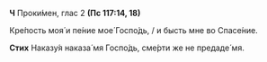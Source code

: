 **Ч** Проки́мен, глас 2 **(Пс 117:14, 18)**

Кре́пость моя́ и пе́ние мое́ Госпо́дь, / и бысть мне во Спасе́ние.

**Стих** Наказу́я наказа́ мя Госпо́дь, сме́рти же не предаде́ мя.
